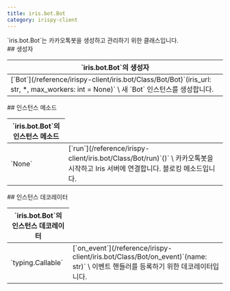 ```yaml
---
title: iris.bot.Bot
category: irispy-client
---
```


<Section>
  `iris.bot.Bot`는 카카오톡봇을 생성하고 관리하기 위한 클래스입니다.
</Section>
<Section>
  ## 생성자

  <Table>
    <Thead>
      <Tr>
        <Th>`iris.bot.Bot`의 생성자</Th>
      </Tr>
    </Thead>
    <Tbody>
      <Tr>
        <Td>
          [`Bot`](/reference/irispy-client/iris.bot/Class/Bot/Bot)`(iris_url: str, *, max_workers: int = None)` \
          새 `Bot` 인스턴스를 생성합니다.
        </Td>
      </Tr>
    </Tbody>
  </Table>
</Section>
<Section>
  ## 인스턴스 메소드

  <Table>
    <Thead>
      <Tr>
        <Th colSpan={2}>`iris.bot.Bot`의 인스턴스 메소드</Th>
      </Tr>
    </Thead>
    <Tbody>
      <Tr>
        <Td><span>`None`</span></Td>
        <Td>
          [`run`](/reference/irispy-client/iris.bot/Class/Bot/run)`()` \
          카카오톡봇을 시작하고 Iris 서버에 연결합니다. 블로킹 메소드입니다.
        </Td>
      </Tr>
    </Tbody>
  </Table>
</Section>
<Section>
  ## 인스턴스 데코레이터

  <Table>
    <Thead>
      <Tr>
        <Th colSpan={2}>`iris.bot.Bot`의 인스턴스 데코레이터</Th>
      </Tr>
    </Thead>
    <Tbody>
      <Tr>
        <Td><span>`typing.Callable`</span></Td>
        <Td>
          [`on_event`](/reference/irispy-client/iris.bot/Class/Bot/on_event)`(name: str)` \
          이벤트 핸들러를 등록하기 위한 데코레이터입니다.
        </Td>
      </Tr>
    </Tbody>
  </Table>
</Section>